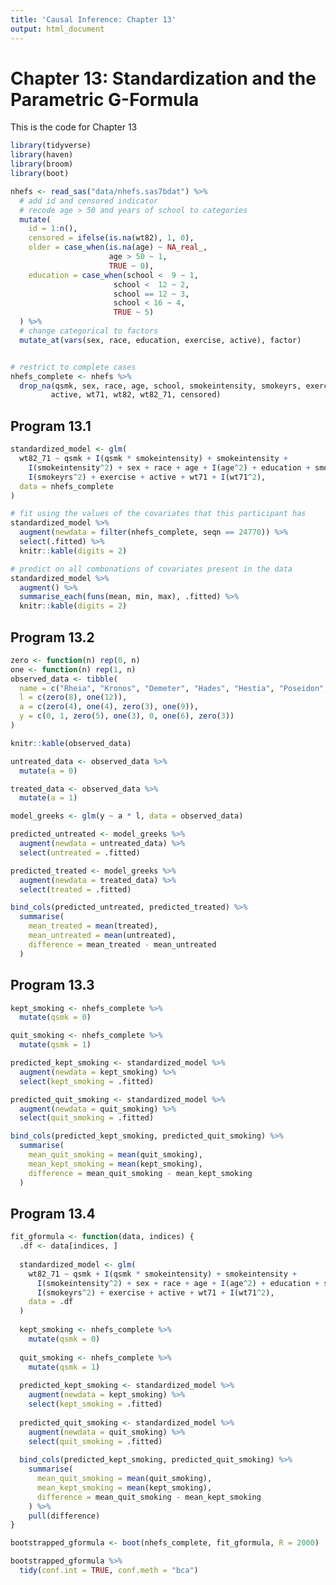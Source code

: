 ```yaml
---
title: 'Causal Inference: Chapter 13'
output: html_document
---
```


# Chapter 13: Standardization and the Parametric G-Formula

This is the code for Chapter 13

```r
library(tidyverse)
library(haven)
library(broom)
library(boot)
```


```r
nhefs <- read_sas("data/nhefs.sas7bdat") %>% 
  # add id and censored indicator
  # recode age > 50 and years of school to categories
  mutate(
    id = 1:n(),
    censored = ifelse(is.na(wt82), 1, 0),
    older = case_when(is.na(age) ~ NA_real_,
                      age > 50 ~ 1,
                      TRUE ~ 0),
    education = case_when(school <  9 ~ 1,
                       school <  12 ~ 2,
                       school == 12 ~ 3,
                       school < 16 ~ 4,
                       TRUE ~ 5)
  ) %>% 
  # change categorical to factors
  mutate_at(vars(sex, race, education, exercise, active), factor)


# restrict to complete cases
nhefs_complete <- nhefs %>% 
  drop_na(qsmk, sex, race, age, school, smokeintensity, smokeyrs, exercise, 
         active, wt71, wt82, wt82_71, censored)
```

## Program 13.1

```r
standardized_model <- glm(
  wt82_71 ~ qsmk + I(qsmk * smokeintensity) + smokeintensity + 
    I(smokeintensity^2) + sex + race + age + I(age^2) + education + smokeyrs + 
    I(smokeyrs^2) + exercise + active + wt71 + I(wt71^2), 
  data = nhefs_complete
)

# fit using the values of the covariates that this participant has
standardized_model %>% 
  augment(newdata = filter(nhefs_complete, seqn == 24770)) %>% 
  select(.fitted) %>% 
  knitr::kable(digits = 2)

# predict on all combonations of covariates present in the data
standardized_model %>% 
  augment() %>% 
  summarise_each(funs(mean, min, max), .fitted) %>% 
  knitr::kable(digits = 2)
```

## Program 13.2

```r
zero <- function(n) rep(0, n)
one <- function(n) rep(1, n)
observed_data <- tibble(
  name = c("Rheia", "Kronos", "Demeter", "Hades", "Hestia", "Poseidon", "Hera", "Zeus", "Artemis","Apollo", "Leto", "Ares", "Athena", "Hephaestus", "Aphrodite", "Cyclope", "Persephone", "Hermes", "Hebe", "Dionysus"),
  l = c(zero(8), one(12)),
  a = c(zero(4), one(4), zero(3), one(9)),
  y = c(0, 1, zero(5), one(3), 0, one(6), zero(3))
)

knitr::kable(observed_data)
```

```r
untreated_data <- observed_data %>% 
  mutate(a = 0)

treated_data <- observed_data %>% 
  mutate(a = 1)

model_greeks <- glm(y ~ a * l, data = observed_data)

predicted_untreated <- model_greeks %>% 
  augment(newdata = untreated_data) %>%
  select(untreated = .fitted)

predicted_treated <- model_greeks %>% 
  augment(newdata = treated_data) %>%
  select(treated = .fitted)

bind_cols(predicted_untreated, predicted_treated) %>% 
  summarise(
    mean_treated = mean(treated),
    mean_untreated = mean(untreated),
    difference = mean_treated - mean_untreated
  )
```


## Program 13.3

```r
kept_smoking <- nhefs_complete %>% 
  mutate(qsmk = 0)

quit_smoking <- nhefs_complete %>% 
  mutate(qsmk = 1)

predicted_kept_smoking <- standardized_model %>% 
  augment(newdata = kept_smoking) %>%
  select(kept_smoking = .fitted)

predicted_quit_smoking <- standardized_model %>% 
  augment(newdata = quit_smoking) %>%
  select(quit_smoking = .fitted)

bind_cols(predicted_kept_smoking, predicted_quit_smoking) %>% 
  summarise(
    mean_quit_smoking = mean(quit_smoking),
    mean_kept_smoking = mean(kept_smoking),
    difference = mean_quit_smoking - mean_kept_smoking
  )
```

## Program 13.4

```r
fit_gformula <- function(data, indices) {
  .df <- data[indices, ]
  
  standardized_model <- glm(
    wt82_71 ~ qsmk + I(qsmk * smokeintensity) + smokeintensity + 
      I(smokeintensity^2) + sex + race + age + I(age^2) + education + smokeyrs + 
      I(smokeyrs^2) + exercise + active + wt71 + I(wt71^2), 
    data = .df
  )
  
  kept_smoking <- nhefs_complete %>% 
    mutate(qsmk = 0)
  
  quit_smoking <- nhefs_complete %>% 
    mutate(qsmk = 1)
  
  predicted_kept_smoking <- standardized_model %>% 
    augment(newdata = kept_smoking) %>%
    select(kept_smoking = .fitted)
  
  predicted_quit_smoking <- standardized_model %>% 
    augment(newdata = quit_smoking) %>%
    select(quit_smoking = .fitted)
  
  bind_cols(predicted_kept_smoking, predicted_quit_smoking) %>% 
    summarise(
      mean_quit_smoking = mean(quit_smoking),
      mean_kept_smoking = mean(kept_smoking),
      difference = mean_quit_smoking - mean_kept_smoking
    ) %>% 
    pull(difference)
}

bootstrapped_gformula <- boot(nhefs_complete, fit_gformula, R = 2000)

bootstrapped_gformula %>% 
  tidy(conf.int = TRUE, conf.meth = "bca")
```
